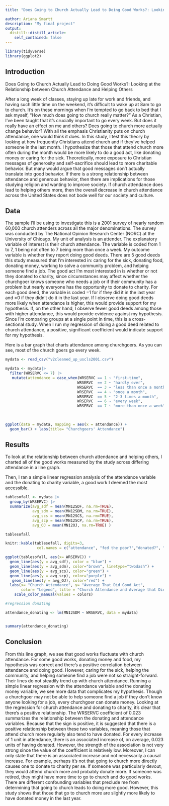 ```yaml
---
title: "Does Going to Church Actually Lead to Doing Good Works?: Looking at the Relationship between Church Attendance and Helping Others"

author: Ariana Smartt
description: "My final project"
output:
  distill::distill_article:
    self_contained: false
---
```

```r
library(tidyverse)
library(ggplot2)
```


## Introduction

Does Going to Church Actually Lead to Doing Good Works?: Looking at the Relationship between Church Attendance and Helping Others

After a long week of classes, staying up late for work and friends, and having such little time on the weekend, it’s difficult to wake up at 8am to go to church. It’s on these mornings when I’m tempted to go back to bed that I ask myself, “How much does going to church really matter?” As a Christian, I’ve been taught that it’s crucially important to go every week. But does it really have an effect on me and others? Does going to church more actually change behavior? With all the emphasis Christianity puts on church attendance, one would think it does. In this study, I test this theory by looking at how frequently Christians attend church and if they’ve helped someone in the last month. I hypothesize that those that attend church more often during the month would be more likely to do a good act, like donating money or caring for the sick. Theoretically, more exposure to Christian messages of generosity and self-sacrifice should lead to more charitable behavior. But many would argue that good messages don’t actually translate into good behavior. If there is a strong relationship between attendance and generous behavior, then there are implications for those studying religion and wanting to improve society. If church attendance does lead to helping others more, then the overall decrease in church attendance across the United States does not bode well for our society and culture.


## Data

The sample I’ll be using to investigate this is a 2001 survey of nearly random 60,000 church attenders across all the major denominations. The survey was conducted by The National Opinion Research Center (NORC) at the University of Chicago. My unit of analysis is an attender. The explanatory variable of interest is their church attendance. The variable is coded from 1 to 7, 1 being not often to 7 being more than once a week. My outcome variable is whether they report doing good deeds. There are 5 good deeds this study measured that I’m interested in:  caring for the sick, donating food, donating money, working to solve a community problem, and helping someone find a job. The good act I’m most interested in is whether or not they donated to charity, since circumstances may affect whether the churchgoer knows someone who needs a job or if their community has a problem but nearly everyone has the opportunity to donate to charity. For each good deed, the variable is coded =1 for if they did it in the last year and =0 if they didn’t do it in the last year. If I observe doing good deeds more likely when attendance is higher, this would provide support for my hypothesis. If, on the other hand, I observe fewer good deeds among those with higher attendance, this would provide evidence against my hypothesis. Since I’m comparing groups at a single point in time, this is a cross-sectional study. When I run my regression of doing a good deed related to church attendance, a positive, significant coefficient would indicate support for my hypothesis. 

Here is a bar graph that charts attendance among churchgoers. As you can see, most of the church goers go every week. 




```r

mydata <- read_csv("v2cleaned_up_uscls2001.csv")

mydata <- mydata|>
  filter(WRSERVC <= 7) |>
   mutate(attendance = case_when(WRSERVC == 1 ~ "first-time",
                                WRSERVC  == 2 ~ "hardly ever",
                                WRSERVC  == 3 ~ "less than once a month",
                                WRSERVC  == 4 ~ "once a month",
                                WRSERVC  == 5 ~ "2-3 times a month",
                                WRSERVC  == 6 ~ "every week",
                                WRSERVC  == 7 ~ "more than once a week"))
          
          

ggplot(data = mydata, mapping = aes(x = attendance)) +
  geom_bar() + labs(title= "Churchgoers' Attendance")


```

## Results

To look at the relationship between church attendance and helping others, I charted all of the good works measured by the study across differing attendance in a line graph.

Then, I ran a simple linear regression analysis of the attendance variable and the donating to charity variable, a good work I deemed the most accessible.



```r

tablesofall <- mydata |>
  group_by(WRSERVC) |>
  summarize(avg_sdf = mean(MN12SDF, na.rm=TRUE),
            avg_sdm = mean(MN12SDM, na.rm=TRUE),
            avg_scs = mean(MN12SCS, na.rm=TRUE),
            avg_scp = mean(MN12SCP, na.rm=TRUE),
            avg_OJ = mean(MN12OJ, na.rm=TRUE) ) 

tablesofall

knitr::kable(tablesofall, digits=3,
              col.names = c("attendance", "fed the poor?","donated?", "cared for sick?", "community", "job?"))


```

```r


ggplot(tablesofall, aes(x= WRSERVC)) + 
  geom_line(aes(y = avg_sdf), color = "blue") + 
  geom_line(aes(y = avg_sdm), color="brown", linetype="twodash") +
  geom_line(aes(y = avg_scs), color="green") +
  geom_line(aes(y = avg_scp), color="purple") +
   geom_line(aes(y = avg_OJ), color="red") +
  labs(x= "Church Attendance", y= "Average That Did Good Act",
       color= "Legend", title = "Church Attendance and Average that Did Deed") +
    scale_color_manual(values = colors)


```
       
       
```r
#regression donating

attendance_donating <- lm(MN12SDM ~ WRSERVC, data = mydata)


summary(attendance_donating)
```


##  Conclusion 

From this line graph, we see that good works fluctuate with church attendance. For some good works, donating money and food, my hypothesis was correct and there's a positive correlation between attendance and doing good. However, caring for the sick, helping the community, and helping someone find a job were not so straight-forward. Their lines do not steadily trend up with church attendance. Running a simple linear regression with the attendance variable and the donating money variable, we see more data that complicates my hypothesis. Though a churchgoer may not be able to help someone find a job if they don’t know anyone looking for a job, every churchgoer can donate money. Looking at the regression for church attendance and donating to charity, it’s clear that there’s a positive relationship. The WRSERVC coefficient of 0.023 summarizes the relationship between the donating and attendance variables. Because that the sign is positive, it is suggested that there is a positive relationship between these two variables, meaning those that attend church more regularly also tend to have donated. For every increase of 1 unit in attendance, there is an associated increase of, on average, 0.023 units of having donated. However, the strength of the association is not very strong since the value of the coefficient is relatively low. Moreover, I can only state that there is an associated increase and not necessarily a causal increase. For example, perhaps it’s not that going to church more directly causes one to donate to charity per se. If someone was particularly devout, they would attend church more and probably donate more. If someone was retired, they might have more time to go to church and do good works. There are different confounding variables that preclude me from determining that going to church leads to doing more good. However, this study shows that those that go to church more are slightly more likely to have donated money in the last year. 





